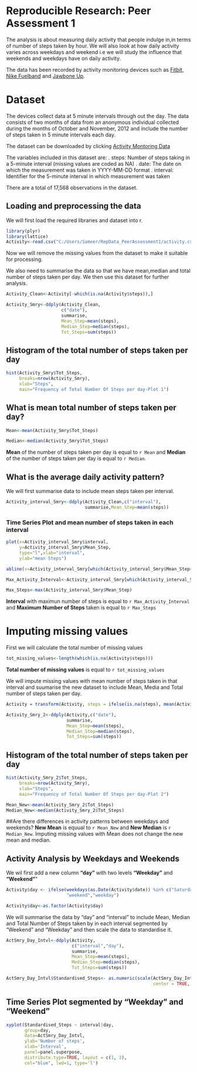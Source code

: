 Reproducible Research: Peer Assessment 1
========================================================

The analysis is about measuring daily activity that people indulge in,in terms of 
number of steps taken by hour. We will also look at how daily activity varies across
weekdays and weekend i.e we will study the influence that weekends and weekdays have 
on daily activity.

The data has been recorded by activity monitoring devices such as [Fitbit](http://www.fitbit.com/), [Nike Fuelband](www.nike.com/us/en_us/c/nikeplus-fuelband) and [Jawbone Up](https://jawbone.com/up).

# Dataset
The devices collect data at 5 minute intervals through out the day. The data
consists of two months of data from an anonymous individual collected during
the months of October and November, 2012 and include the number of steps
taken in 5 minute intervals each day.

The dataset can be downloaded by clicking [Activity Montoring Data](https://d396qusza40orc.cloudfront.net/repdata%2Fdata%2Factivity.zip)

The variables included in this dataset are:
. steps: Number of steps taking in a 5-minute interval (missing values are
coded as NA)
. date: The date on which the measurement was taken in YYYY-MM-DD
format
. interval: Identifier for the 5-minute interval in which measurement was
taken

There are a total of 17,568 observations in the dataset.

## Loading and preprocessing the data
We will first load the required libraries and dataset into r.

```r
library(plyr)
library(lattice)
Activity<-read.csv("C:/Users/Sameer/RepData_PeerAssessment1/activity.csv")
```

Now we will remove the missing values from the dataset to make it suitable for processing.

We also need to summarise the data so that we have mean,median and total number of steps taken per day. We then use this dataset for further analysis.

```r
Activity_Clean<-Activity[-which(is.na(Activity$steps)),]

Activity_Smry<-ddply(Activity_Clean,
                     c("date"),
                     summarise,
                     Mean_Step=mean(steps),
                     Median_Step=median(steps),
                     Tot_Steps=sum(steps))

```

## Histogram of the total number of steps taken per day

```r
hist(Activity_Smry$Tot_Steps,
     breaks=nrow(Activity_Smry),
     xlab="Steps", 
     main="Frequency of Total Number Of Steps per day-Plot 1")
```

## What is mean total number of steps taken per day?
```r
Mean<-mean(Activity_Smry$Tot_Steps)

Median<-median(Activity_Smry$Tot_Steps)
```

**Mean** of the number of steps taken per day is equal to `r Mean` and **Median** of the number of steps taken per day is equal to `r Median`.


## What is the average daily activity pattern?
We will first summarise data to include mean steps taken per interval.
```r
Activity_interval_Smry<-ddply(Activity_Clean,c("interval"),
                              summarise,Mean_Step=mean(steps))
```

### Time Series Plot and mean number of steps taken in each interval
```r
plot(x=Activity_interval_Smry$interval,
     y=Activity_interval_Smry$Mean_Step,
     type="l",xlab="interval",
     ylab="mean Steps")

abline(v=Activity_interval_Smry[which(Activity_interval_Smry$Mean_Step==max(Activity_interval_Smry$Mean_Step)),"interval"])
```


```r
Max_Activity_Interval<-Activity_interval_Smry[which(Activity_interval_Smry$Mean_Step==max(Activity_interval_Smry$Mean_Step)),"interval"]

Max_Steps<-max(Activity_interval_Smry$Mean_Step)
```

**Interval** with maximun number of steps is equal to `r Max_Activity_Interval` and **Maximum Number of Steps** taken is equal to `r Max_Steps`

# Imputing missing values
First we will calculate the total number of missing values
```r
tot_missing_values<-length(which(is.na(Activity$steps)))
```

**Total number of missing values** is equal to `r tot_missing_values`

We will impute missing values with mean number of steps taken in that interval and
suumarise the new dataset to include Mean, Media and Total number of steps taken per
day.

```r
Activity = transform(Activity, steps = ifelse(is.na(steps), mean(Activity[Activity$interval==interval,"steps"], na.rm=TRUE), steps))

Activity_Smry_2<-ddply(Activity,c("date"),
                       summarise,
                       Mean_Step=mean(steps),
                       Median_Step=median(steps),
                       Tot_Steps=sum(steps))
```

## Histogram of the total number of steps taken per day 
```r
hist(Activity_Smry_2$Tot_Steps,
     breaks=nrow(Activity_Smry),
     xlab="Steps", 
     main="Frequency of Total Number Of Steps per day-Plot 2")
```

```r
Mean_New<-mean(Activity_Smry_2$Tot_Steps)
Median_New<-median(Activity_Smry_2$Tot_Steps)
```
##Are there differences in activity patterns between weekdays and weekends?
**New Mean** is equual to `r Mean_New` and **New Median** is `r Median_New`.
Imputing missing values with Mean does not change the new mean and median.

## Activity Analysis by Weekdays and Weekends
We wil first add a new column **"day"** with two levels **"Weekday"** and **"Weekend"**"
```r
Activity$day <- ifelse(weekdays(as.Date(Activity$date)) %in% c("Saturday","Sunday"),
                       "weekend","weekday")

Activity$day<-as.factor(Activity$day)
```


We will summarise the data by "day" and "interval" to include Mean, Median and Total Number of Steps taken by in each interval segmented by "Weekend" and "Weekday" and then scale the data to standardise it.

```r
ActSmry_Day_Intvl<-ddply(Activity,
                         c("interval","day"),
                         summarise,
                         Mean_Step=mean(steps),
                         Median_Step=median(steps),
                         Tot_Steps=sum(steps))

ActSmry_Day_Intvl$Standardised_Steps<- as.numeric(scale(ActSmry_Day_Intvl$Mean_Step, 
                                                        center = TRUE, scale = TRUE))
```


## Time Series Plot segmented by "Weekday" and "Weekend"
```r
xyplot(Standardised_Steps ~ interval|day, 
       group=day,
       data=ActSmry_Day_Intvl, 
       ylab='Number of steps', 
       xlab='Interval', 
       panel=panel.superpose, 
       distribute.type=TRUE, layout = c(1, 2),
       col="blue", lwd=1, type='l')
```

